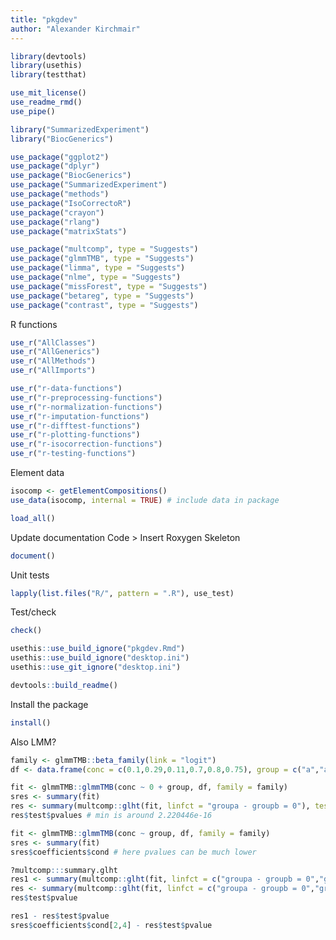 ```yaml
---
title: "pkgdev"
author: "Alexander Kirchmair"
---
```


```r

library(devtools)
library(usethis)
library(testthat)

```


```r

use_mit_license()
use_readme_rmd()
use_pipe()

```



```r

library("SummarizedExperiment")
library("BiocGenerics")

```

```r

use_package("ggplot2")
use_package("dplyr")
use_package("BiocGenerics")
use_package("SummarizedExperiment")
use_package("methods")
use_package("IsoCorrectoR")
use_package("crayon")
use_package("rlang")
use_package("matrixStats")

use_package("multcomp", type = "Suggests")
use_package("glmmTMB", type = "Suggests")
use_package("limma", type = "Suggests")
use_package("nlme", type = "Suggests")
use_package("missForest", type = "Suggests")
use_package("betareg", type = "Suggests")
use_package("contrast", type = "Suggests")


```




R functions
```r

use_r("AllClasses")
use_r("AllGenerics")
use_r("AllMethods")
use_r("AllImports")

use_r("r-data-functions")
use_r("r-preprocessing-functions")
use_r("r-normalization-functions")
use_r("r-imputation-functions")
use_r("r-difftest-functions")
use_r("r-plotting-functions")
use_r("r-isocorrection-functions")
use_r("r-testing-functions")


```


Element data
```r

isocomp <- getElementCompositions()
use_data(isocomp, internal = TRUE) # include data in package

```


```r
load_all()

```


Update documentation
Code > Insert Roxygen Skeleton
```r

document()

```


Unit tests
```r

lapply(list.files("R/", pattern = ".R"), use_test)

```


Test/check
```r

check()

```




```r

usethis::use_build_ignore("pkgdev.Rmd")
usethis::use_build_ignore("desktop.ini")
usethis::use_git_ignore("desktop.ini")

```




```r

devtools::build_readme()

```


Install the package
```r

install()

```















Also LMM?

```r



family <- glmmTMB::beta_family(link = "logit")
df <- data.frame(conc = c(0.1,0.29,0.11,0.7,0.8,0.75), group = c("a","a","a","b","b","b"))

fit <- glmmTMB::glmmTMB(conc ~ 0 + group, df, family = family)
sres <- summary(fit)
res <- summary(multcomp::glht(fit, linfct = "groupa - groupb = 0"), test = multcomp::adjusted("none"))
res$test$pvalues # min is around 2.220446e-16

fit <- glmmTMB::glmmTMB(conc ~ group, df, family = family)
sres <- summary(fit)
sres$coefficients$cond # here pvalues can be much lower

?multcomp:::summary.glht
res1 <- summary(multcomp::glht(fit, linfct = c("groupa - groupb = 0","groupa - groupb = 0")), test = multcomp::adjusted("none"))$test$pvalues
res <- summary(multcomp::glht(fit, linfct = c("groupa - groupb = 0","groupa - groupb = 0")), test = multcomp::Chisqtest())
res$test$pvalue

res1 - res$test$pvalue
sres$coefficients$cond[2,4] - res$test$pvalue

```


















